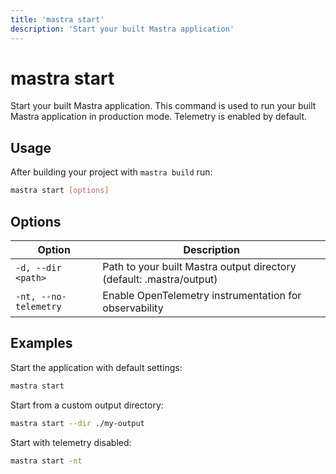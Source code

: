 ```yaml
---
title: 'mastra start'
description: 'Start your built Mastra application'
---
```


# mastra start

Start your built Mastra application. This command is used to run your built Mastra application in production mode.
Telemetry is enabled by default.

## Usage
After building your project with `mastra build` run:

```bash
mastra start [options]
```

## Options

| Option | Description |
|--------|-------------|
| `-d, --dir <path>` | Path to your built Mastra output directory (default: .mastra/output) |
| `-nt, --no-telemetry` | Enable OpenTelemetry instrumentation for observability |

## Examples

Start the application with default settings:

```bash
mastra start
```

Start from a custom output directory:

```bash
mastra start --dir ./my-output
```

Start with telemetry disabled:

```bash
mastra start -nt
```